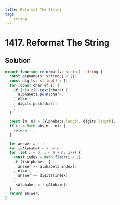 ```yaml
---
title: Reformat The String
tags:
  - String
---
```


# 1417. Reformat The String

<Badges>
  <LevelBadge level="easy" />
  <TopicBadge name="String" slug="string" />
</Badges>

## Solution

```typescript filename="solution.ts" copy
export function reformat(s: string): string {
  const alphabets: string[] = [];
  const digits: string[] = [];
  for (const char of s) {
    if (/[a-z]/.test(char)) {
      alphabets.push(char);
    } else {
      digits.push(char);
    }
  }

  const [m, n] = [alphabets.length, digits.length];
  if (1 < Math.abs(m - n)) {
    return '';
  }

  let answer = '';
  let isAlphabet = m >= n;
  for (let i = 0; i < m + n; i++) {
    const index = Math.floor(i / 2);
    if (isAlphabet) {
      answer += alphabets[index];
    } else {
      answer += digits[index];
    }
    isAlphabet = !isAlphabet;
  }
  return answer;
}
```

<ProblemLink
  codingSite="leetcode"
  href="https://leetcode.com/problems/reformat-the-string"
  title="Reformat The String"
/>
